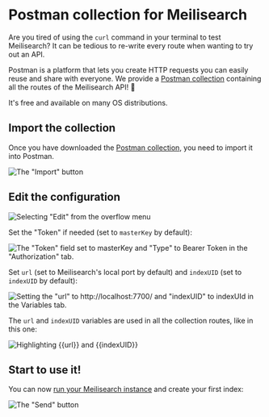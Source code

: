 # Postman collection for Meilisearch

Are you tired of using the `curl` command in your terminal to test Meilisearch? It can be tedious to re-write every route when wanting to try out an API.

Postman is a platform that lets you create HTTP requests you can easily reuse and share with everyone. We provide a <a href="/postman/meilisearch-collection.json" download="meilisearch-postman-collection.json">Postman collection</a> containing all the routes of the Meilisearch API! 🚀

<Capsule intent="tip" title="If you don't have Postman already, you can [download it here](https://www.postman.com/downloads/).">
It's free and available on many OS distributions.
</Capsule>

## Import the collection

Once you have downloaded the [Postman collection](https://raw.githubusercontent.com/meilisearch/documentation/new-docs-content-migration/assets/misc/meilisearch-collection-postman.json), you need to import it into Postman.

![The "Import" button](https://raw.githubusercontent.com/meilisearch/documentation/new-docs-content-migration/assets/images/postman/import.png)

## Edit the configuration

![Selecting "Edit" from the overflow menu](https://raw.githubusercontent.com/meilisearch/documentation/new-docs-content-migration/assets/images/postman/edit.png)

Set the "Token" if needed (set to `masterKey` by default):

![The "Token" field set to masterKey and "Type" to Bearer Token in the "Authorization" tab.](https://raw.githubusercontent.com/meilisearch/documentation/new-docs-content-migration/assets/images/postman/set_token.png)

Set `url` (set to Meilisearch's local port by default) and `indexUID` (set to `indexUID` by default):

![Setting the "url" to http://localhost:7700/ and "indexUID" to indexUId in the Variables tab.](https://raw.githubusercontent.com/meilisearch/documentation/new-docs-content-migration/assets/images/postman/set_variables.png)

The `url` and `indexUID` variables are used in all the collection routes, like in this one:

![Highlighting {{url}} and {{indexUID}}](https://raw.githubusercontent.com/meilisearch/documentation/new-docs-content-migration/assets/images/postman/url.png)

## Start to use it!

You can now [run your Meilisearch instance](/learn/getting_started/quick_start#setup-and-installation) and create your first index:

![The "Send" button](https://raw.githubusercontent.com/meilisearch/documentation/new-docs-content-migration/assets/images/postman/create_index.png)
